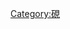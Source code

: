 {{Navbox
|name = 四大名硯
|title = [[四大名砚]]
|bodyclass = hlist
|state = expanded

|group1 = 
|list1 = 
* [[端砚]]
* [[歙砚]]
* [[洮砚]]
* [[澄泥砚]]
}}<noinclude>[[Category:硯]]</noinclude>
